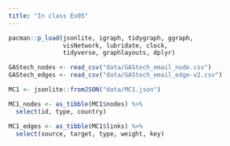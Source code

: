 ```yaml
---
title: "In class Ex05"
---
```


```r
pacman::p_load(jsonlite, igraph, tidygraph, ggraph, 
               visNetwork, lubridate, clock,
               tidyverse, graphlayouts, dplyr)
```

```r
GAStech_nodes <- read_csv("data/GAStech_email_node.csv")
GAStech_edges <- read_csv("data/GAStech_email_edge-v2.csv")

```

```r
MC1 <- jsonlite::fromJSON("data/MC1.json")
```

```r
MC1_nodes <- as_tibble(MC1$nodes) %>%
  select(id, type, country)
```

```r
MC1_edges <- as_tibble(MC1$links) %>%
  select(source, target, type, weight, key)
```



